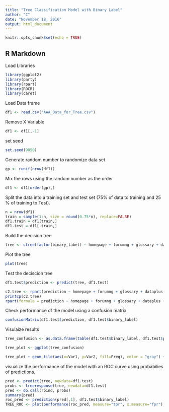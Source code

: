 ```yaml
---
title: "Tree Classification Model with Binary Label"
author: "C"
date: "November 18, 2016"
output: html_document
---
```


```r
knitr::opts_chunk$set(echo = TRUE)
```

## R Markdown

Load Libraries
```r
library(ggplot2)
library(party)
library(rpart)
library(ROCR)
library(caret)
```

Load Data frame 

```r
df1 <- read.csv("AAA_Data_for_Tree.csv")

```

Remove X Variable

```r

df1 <- df1[,-1]
```
set seed 

```r
set.seed(9850)

```

Generate random number to randomize data set

```r
gp <- runif(nrow(df1))

```

Mix the rows using the random number as the order

```r

df1 <- df1[order(gp),]

```


Split the data into a training set and test set (75% of data to training and 25 % of training to Test).

```r
n = nrow(df1)
train = sample(1:n, size = round(0.75*n), replace=FALSE)
df1.train = df1[train,]
df1.test = df1[-train,]
```

Build the decision tree

```r

tree <- ctree(factor(binary_label) ~ homepage + forumng + glossary + dataplus + oucollaborate + oucontent + resource + subpage + url, data=df1.train)

```

Plot the tree

```r

plot(tree)

```

Test the deciscion tree

```r
df1.test$prediction <- predict(tree, df1.test)

```

```r
c2.tree <- rpart(prediction ~ homepage + forumng + glossary + dataplus + oucollaborate + oucontent + resource + subpage + url, data=df1.test) 
printcp(c2.tree)
rpart(formula = prediction ~ homepage + forumng + glossary + dataplus + oucollaborate + oucontent + resource + subpage + url, data = df1.test, method = "class")
```

Check performance of the model using a confusion matrix

```r
confusionMatrix(df1.test$prediction, df1.test$binary_label)

```

Visulaize results 

```r
tree_confusion <- as.data.frame(table(df1.test$binary_label, df1.test$prediction))

tree_plot <- ggplot(tree_confusion)

tree_plot + geom_tile(aes(x=Var1, y=Var2, fill=Freq), color = "gray") + scale_x_discrete(name="Actual Class") + scale_y_discrete(name="Predicted Class") + scale_fill_gradient(high = "red") + labs(fill="Frequency", title = "Decision Tree Confusion Matrix") + geom_text(data = tree_confusion, aes(x=Var1, y=Var2, label=Freq), color = "white")

```
visualize the performance of the model with an ROC curve using probabilies of predictions.

```r
pred <- predict(tree, newdata=df1.test)
probs <- treeresponse(tree, newdata=df1.test)
pred <- do.call(rbind, probs)
summary(pred)
roc_pred <- prediction(pred[,1], df1.test$binary_label)
TREE_ROC <- plot(performance(roc_pred, measure="tpr", x.measure="fpr"), colorize=TRUE, main="Tree Binary Label ROC Curve", lwd=3, avg= "threshold")
```



